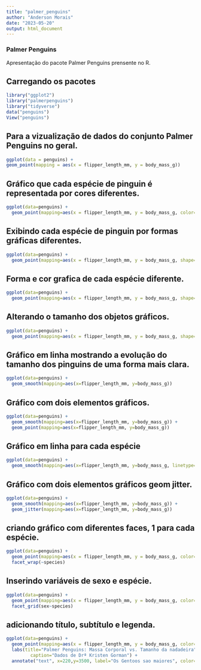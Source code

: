 ```yaml
---
title: "palmer_penguins"
author: "Anderson Morais"
date: "2023-05-20"
output: html_document
---
```

### Palmer Penguins

Apresentação do pacote Palmer Penguins prensente no R.


## Carregando os pacotes 
```r
library("ggplot2")
library("palmerpenguins")
library("tidyverse")
data("penguins")
View("penguins")
```


## Para a vizualização de dados do conjunto Palmer Penguins no geral.
```r
ggplot(data = penguins) +
geom_point(mapping = aes(x = flipper_length_mm, y = body_mass_g))
```


## Gráfico que cada espécie de pinguin é representada por cores diferentes.
```r
ggplot(data=penguins) +
  geom_point(mapping=aes(x = flipper_length_mm, y = body_mass_g, color=species))
```


## Exibindo cada espécie de pinguin por formas gráficas diferentes.
```r
ggplot(data=penguins) +
  geom_point(mapping=aes(x = flipper_length_mm, y = body_mass_g, shape=species))
```


## Forma e cor grafica de cada espécie diferente.
```r
ggplot(data=penguins) +
  geom_point(mapping=aes(x = flipper_length_mm, y = body_mass_g, shape=species, color=species))
```


## Alterando o tamanho dos objetos gráficos.
```r
ggplot(data=penguins) +
  geom_point(mapping=aes(x = flipper_length_mm, y = body_mass_g, shape=species, color=species, size=species))
```

## Gráfico em linha mostrando a evolução do tamanho dos pinguins de uma forma mais clara.
```r
ggplot(data=penguins) +
  geom_smooth(mapping=aes(x=flipper_length_mm, y=body_mass_g))
```


## Gráfico com dois elementos gráficos.
```r
ggplot(data=penguins) +
  geom_smooth(mapping=aes(x=flipper_length_mm, y=body_mass_g)) +
  geom_point(mapping=aes(x=flipper_length_mm, y=body_mass_g))
```


## Gráfico em linha para cada espécie
```r

ggplot(data=penguins) +
  geom_smooth(mapping=aes(x=flipper_length_mm, y=body_mass_g, linetype=species))
```


## Gráfico com dois elementos gráficos geom jitter.
```r
ggplot(data=penguins) +
  geom_smooth(mapping=aes(x=flipper_length_mm, y=body_mass_g)) +
  geom_jitter(mapping=aes(x=flipper_length_mm, y=body_mass_g))
```


## criando gráfico com diferentes faces, 1 para cada espécie.
```r
ggplot(data=penguins) +
  geom_point(mapping=aes(x = flipper_length_mm, y = body_mass_g, color=species)) + 
  facet_wrap(~species)
```


## Inserindo variáveis de sexo e espécie.
```r
ggplot(data=penguins) +
  geom_point(mapping=aes(x = flipper_length_mm, y = body_mass_g, color=species)) + 
  facet_grid(sex~species)
```


## adicionando título, subtítulo e legenda.
```r
ggplot(data=penguins) +
  geom_point(mapping=aes(x = flipper_length_mm, y = body_mass_g, color=species)) + 
  labs(title="Palmer Penguins: Massa Corporal vs. Tamanho da nadadeira", subtitle = "Amostra sobre 3 espécies de pinguins",
         caption="Dados de Drª Kristen Gorman") + 
  annotate("text", x=220,y=3500, label="Os Gentoos sao maiores", color="red", fontface="bold", size=3, angle=90)
```



